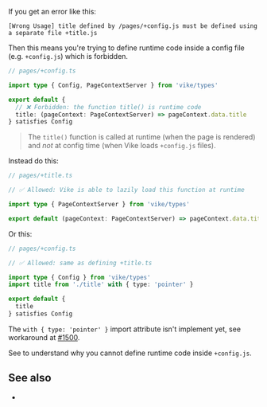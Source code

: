 
If you get an error like this:

```
[Wrong Usage] title defined by /pages/+config.js must be defined using a separate file +title.js
```

Then this means you're trying to define runtime code inside <Link href="/config">a config file (e.g. `+config.js`)</Link> which is forbidden.

```ts
// pages/+config.ts

import type { Config, PageContextServer } from 'vike/types'

export default {
  // ❌ Forbidden: the function title() is runtime code
  title: (pageContext: PageContextServer) => pageContext.data.title
} satisfies Config
```

> The `title()` function is called at runtime (when the page is rendered) and *not* at config time (when Vike loads `+config.js` files).

Instead do this:

```ts
// pages/+title.ts

// ✅ Allowed: Vike is able to lazily load this function at runtime

import type { PageContextServer } from 'vike/types'

export default (pageContext: PageContextServer) => pageContext.data.title
```

Or this:

```ts
// pages/+config.ts

// ✅ Allowed: same as defining +title.ts

import type { Config } from 'vike/types'
import title from './title' with { type: 'pointer' }

export default {
  title
} satisfies Config
```

<Construction>The `with { type: 'pointer' }` import attribute isn't implement yet, see workaround at [#1500](https://github.com/vikejs/vike/issues/1500).</Construction>

See <Link href="/config#pointer-imports" /> to understand why you cannot define runtime code inside `+config.js`.


## See also

- <Link href="/config#pointer-imports" />
